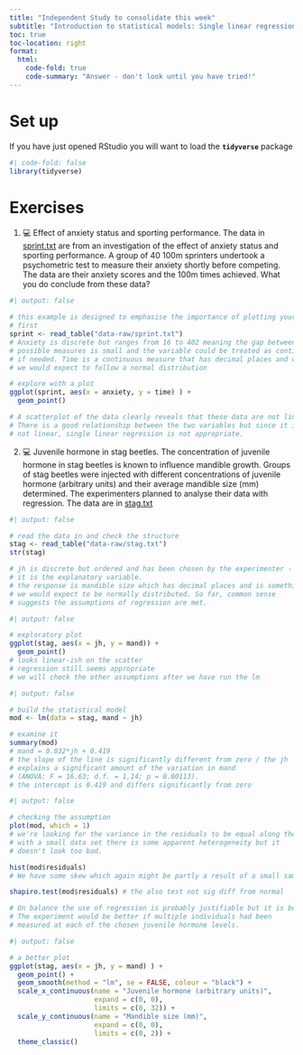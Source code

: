 ```yaml
---
title: "Independent Study to consolidate this week"
subtitle: "Introduction to statistical models: Single linear regression"
toc: true
toc-location: right
format:
  html:
    code-fold: true
    code-summary: "Answer - don't look until you have tried!"
---
```


# Set up

If you have just opened RStudio you will want to load the
**`tidyverse`** package

```r
#| code-fold: false
library(tidyverse)
```

# Exercises

1.  💻 Effect of anxiety status and sporting performance. The data in
    [sprint.txt](data-raw/sprint.txt) are from an investigation of the
    effect of anxiety status and sporting performance. A group of 40
    100m sprinters undertook a psychometric test to measure their
    anxiety shortly before competing. The data are their anxiety scores
    and the 100m times achieved. What you do conclude from these data?

```r
#| output: false

# this example is designed to emphasise the importance of plotting your data 
# first
sprint <- read_table("data-raw/sprint.txt")
# Anxiety is discrete but ranges from 16 to 402 meaning the gap between
# possible measures is small and the variable could be treated as continuous 
# if needed. Time is a continuous measure that has decimal places and which 
# we would expect to follow a normal distribution 

# explore with a plot
ggplot(sprint, aes(x = anxiety, y = time) ) +
  geom_point()

# A scatterplot of the data clearly reveals that these data are not linear.
# There is a good relationship between the two variables but since it is
# not linear, single linear regression is not appropriate.

```

2.  💻 Juvenile hormone in stag beetles. The concentration of juvenile
    hormone in stag beetles is known to influence mandible growth.
    Groups of stag beetles were injected with different concentrations
    of juvenile hormone (arbitrary units) and their average mandible
    size (mm) determined. The experimenters planned to analyse their
    data with regression. The data are in [stag.txt](data-raw/stag.txt)

```r
#| output: false

# read the data in and check the structure
stag <- read_table("data-raw/stag.txt")
str(stag)

# jh is discrete but ordered and has been chosen by the experimenter - 
# it is the explanatory variable.  
# the response is mandible size which has decimal places and is something
# we would expect to be normally distributed. So far, common sense 
# suggests the assumptions of regression are met.
```

```r
#| output: false

# exploratory plot
ggplot(stag, aes(x = jh, y = mand)) +
  geom_point()
# looks linear-ish on the scatter
# regression still seems appropriate
# we will check the other assumptions after we have run the lm
```

```r
#| output: false

# build the statistical model
mod <- lm(data = stag, mand ~ jh)

# examine it
summary(mod)
# mand = 0.032*jh + 0.419
# the slope of the line is significantly different from zero / the jh 
# explains a significant amount of the variation in mand 
# (ANOVA: F = 16.63; d.f. = 1,14; p = 0.00113).
# the intercept is 0.419 and differs significantly from zero 
```

```r
#| output: false

# checking the assumption
plot(mod, which = 1) 
# we're looking for the variance in the residuals to be equal along the x axis.
# with a small data set there is some apparent heterogeneity but it 
# doesn't look too bad.

hist(mod$residuals)
# We have some skew which again might be partly a result of a small sample size.

shapiro.test(mod$residuals) # the also test not sig diff from normal

# On balance the use of regression is probably justifiable but it is borderline
# The experiment would be better if multiple individuals had been
# measured at each of the chosen juvenile hormone levels.
```

```r
#| output: false

# a better plot
ggplot(stag, aes(x = jh, y = mand) ) +
  geom_point() +
  geom_smooth(method = "lm", se = FALSE, colour = "black") +
  scale_x_continuous(name = "Juvenile hormone (arbitrary units)",
                     expand = c(0, 0),
                     limits = c(0, 32)) +
  scale_y_continuous(name = "Mandible size (mm)",
                     expand = c(0, 0),
                     limits = c(0, 2)) +
  theme_classic()

```
